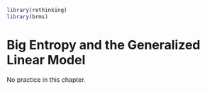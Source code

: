 ```r
library(rethinking)
library(brms)
```


# Big Entropy and the Generalized Linear Model {#GLM}

No practice in this chapter.